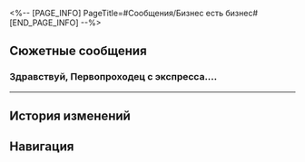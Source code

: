 <%-- [PAGE_INFO]
PageTitle=#Сообщения/Бизнес есть бизнес#
[END_PAGE_INFO] --%>
{{Сообщение Инфобокс
|id          = 149
|Изображение = НИП Бизнес есть бизнес Иконка.png
|Тип         = НИП
|Отправитель = Бизнес есть бизнес
|ПодписьСоо  = 
|Фракция     = Пенакония
}}

==Сюжетные сообщения==
===Здравствуй, Первопроходец с экспресса....===
{{Сообщения
|условие_получения = 
|текст =
:'''Бизнес есть бизнес:''' Здравствуй, Первопроходец с экспресса. Я из следственной группы Гончих.
:'''Бизнес есть бизнес:''' После происшествия с Воскресеньем во многих помещениях Большого театра воцарился хаос из-за влияния Порядка. Даже среди Гончих не все способны справиться с этим.
:'''Бизнес есть бизнес:''' После долгих размышлений мы единогласно решили пригласить тебя для помощи в расследовании.
:'''Бизнес есть бизнес:''' Дело срочное, я буду ждать в Большом театре. Насчёт оплаты договоримся.
<!--;{Принятая миссия: Охота за добычей в лабиринтах}-->
}}
----

==История изменений==
{{История изменений|2.7}}

==Навигация==
{{Сообщения Навбокс}}